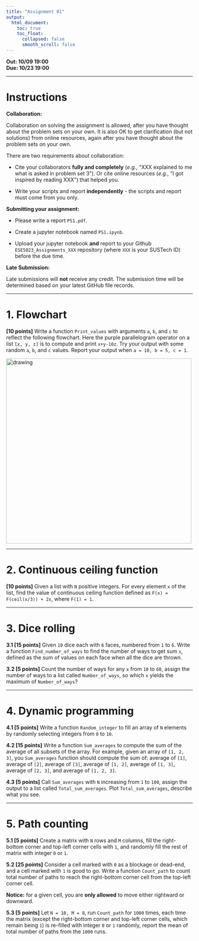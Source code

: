 ```yaml
---
title: "Assignment 01"
output:
  html_document:
    toc: true
    toc_float:
      collapsed: false
      smooth_scroll: false
---
```


**Out: 10/09 19:00 **  
**Due: 10/23 19:00 **  

***

# Instructions  

**Collaboration:**  

Collaboration on solving the assignment is allowed, after you have thought about the problem sets on your own. It is also OK to get clarification (but not solutions) from online resources, again after you have thought about the problem sets on your own. 

There are two requirements about collaboration: 

* Cite your collaborators **fully and completely** (*e.g.*, "XXX explained to me what is asked in problem set 3"). Or cite online resources (*e.g.*, "I got inspired by reading XXX") that helped you.

* Write your scripts and report **independently** - the scripts and report must come from you only.

**Submitting your assignment:**  

* Please write a report `PS1.pdf`. 

* Create a jupyter notebook named `PS1.ipynb`. 

* Upload your jupyter notebook **and** report to your Github `ESE5023_Assignments_XXX` repository (where `XXX` is your SUSTech ID) before the due time.

**Late Submission:**  

Late submissions will **not** receive any credit. The submission time will be determined based on your latest GitHub file records.

***

# 1. Flowchart 

**[10 points]** Write a function `Print_values` with arguments `a`, `b`, and `c` to reflect the following flowchart. Here the purple parallelogram operator on a list `[x, y, z]` is to compute and print `x+y-10z`. Try your output with some random `a`, `b`, and `c` values. Report your output when `a = 10, b = 5, c = 1`.

<img src="figs/flowchart_a1.png" alt="drawing" width="500"/>

***

# 2. Continuous ceiling function

**[10 points]** Given a list with `N` positive integers. For every element `x` of the list, find the value of continuous ceiling function defined as `F(x) = F(ceil(x/3)) + 2x`, where `F(1) = 1`. 

***

# 3. Dice rolling

**3.1 [15 points]** Given `10` dice each with `6` faces, numbered from `1` to `6`. Write a function `Find_number_of_ways` to find the number of ways to get sum `x`, defined as the sum of values on each face when all the dice are thrown.

**3.2 [5 points]** Count the number of ways for any `x` from `10` to `60`, assign the number of ways to a list called `Number_of_ways`, so which `x` yields the maximum of `Number_of_ways`?

***

# 4. Dynamic programming

**4.1 [5 points]** Write a function `Random_integer` to fill an array of `N` elements by randomly selecting integers from `0` to `10`.

**4.2 [15 points]** Write a function `Sum_averages` to compute the sum of the average of all subsets of the array. For example, given an array of `[1, 2, 3]`, you `Sum_averages` function should compute the sum of: average of `[1]`, average of `[2]`, average of `[3]`,  average of `[1, 2]`, average of `[1, 3]`, average of `[2, 3]`, and average of `[1, 2, 3]`.  

**4.3 [5 points]** Call `Sum_averages` with `N` increasing from `1` to `100`, assign the output to a list called `Total_sum_averages`. Plot `Total_sum_averages`, describe what you see.

***

# 5. Path counting

**5.1 [5 points]** Create a matrix with `N` rows and `M` columns, fill the right-bottom corner and top-left corner cells with `1`, and randomly fill the rest of matrix with integer `0` or `1`.

**5.2 [25 points]** Consider a cell marked with `0` as a blockage or dead-end, and a cell marked with `1` is good to go. Write a function `Count_path` to count total number of paths to reach the right-bottom corner cell from the top-left corner cell. 

**Notice:** for a given cell, you are **only allowed** to move either rightward or downward.

**5.3 [5 points]** Let `N = 10, M = 8`, run `Count_path` for `1000` times, each time the matrix (except the right-bottom corner and top-left corner cells, which remain being `1`) is re-filled with integer `0` or `1` randomly, report the mean of total number of paths from the `1000` runs.
